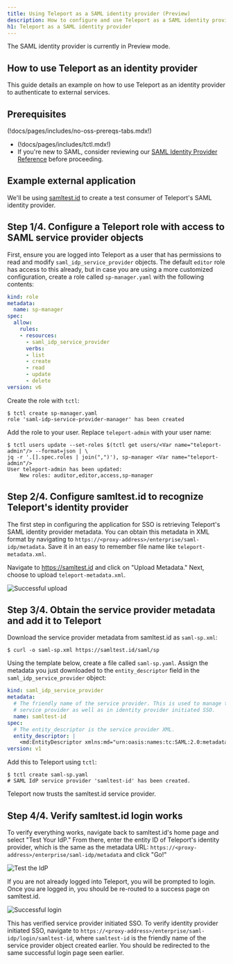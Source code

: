 ```yaml
---
title: Using Teleport as a SAML identity provider (Preview)
description: How to configure and use Teleport as a SAML identity provider.
h1: Teleport as a SAML identity provider
---
```


<Admonition type="warning" title="Preview">
  The SAML identity provider is currently in Preview mode.
</Admonition>

## How to use Teleport as an identity provider

This guide details an example on how to use Teleport as an identity provider to
authenticate to external services.

## Prerequisites

(!docs/pages/includes/no-oss-prereqs-tabs.mdx!)

- (!docs/pages/includes/tctl.mdx!)
- If you're new to SAML, consider reviewing our [SAML Identity Provider
Reference](./saml-reference.mdx) before proceeding.

## Example external application

We'll be using [samltest.id](https://samltest.id/) to create a test consumer of
Teleport's SAML identity provider.

## Step 1/4. Configure a Teleport role with access to SAML service provider objects

First, ensure you are logged into Teleport as a user that has permissions
to read and modify `saml_idp_service_provider` objects. The default `editor` role
has access to this already, but in case you are using a more customized configuration,
create a role called `sp-manager.yaml` with the following contents:

```yaml
kind: role
metadata:
  name: sp-manager
spec:
  allow:
    rules:
    - resources:
      - saml_idp_service_provider
      verbs:
      - list
      - create
      - read
      - update
      - delete
version: v6
```

Create the role with `tctl`:

```code
$ tctl create sp-manager.yaml 
role 'saml-idp-service-provider-manager' has been created
```

Add the role to your user. Replace `teleport-admin` with your user name:

```code
$ tctl users update --set-roles $(tctl get users/<Var name="teleport-admin"/> --format=json | \
jq -r '.[].spec.roles | join(",")'), sp-manager <Var name="teleport-admin"/>
User teleport-admin has been updated:
	New roles: auditor,editor,access,sp-manager
```

## Step 2/4. Configure samltest.id to recognize Teleport's identity provider

The first step in configuring the application for SSO is retrieving Teleport's
SAML identity provider metadata. You can obtain this metadata in XML format by
navigating to `https://<proxy-address>/enterprise/saml-idp/metadata`. Save
it in an easy to remember file name like `teleport-metadata.xml`.

Navigate to https://samltest.id and click on "Upload Metadata." Next, choose to upload
`teleport-metadata.xml`.

![Successful upload](../../../img/access-controls/saml-idp/samltestid-0-successful-upload.png)

## Step 3/4. Obtain the service provider metadata and add it to Teleport

Download the service provider metadata from samltest.id as `saml-sp.xml`:

```code
$ curl -o saml-sp.xml https://samltest.id/saml/sp
```

Using the template below, create a file called `saml-sp.yaml`. Assign the
metadata you just downloaded to the `entity_descriptor` field in the
`saml_idp_service_provider` object:

```yaml
kind: saml_idp_service_provider
metadata:
  # The friendly name of the service provider. This is used to manage the
  # service provider as well as in identity provider initiated SSO.
  name: samltest-id
spec:
  # The entity_descriptor is the service provider XML.
  entity_descriptor: |
    <md:EntityDescriptor xmlns:md="urn:oasis:names:tc:SAML:2.0:metadata"...
version: v1
```

Add this to Teleport using `tctl`:

```code
$ tctl create saml-sp.yaml
# SAML IdP service provider 'samltest-id' has been created.
```

Teleport now trusts the samltest.id service provider.

## Step 4/4. Verify samltest.id login works

To verify everything works, navigate back to samltest.id's home page and select
"Test Your IdP." From there, enter the entity ID of Teleport's identity provider,
which is the same as the metadata URL: `https://<proxy-address>/enterprise/saml-idp/metadata`
and click "Go!"

![Test the IdP](../../../img/access-controls/saml-idp/samltestid-1-test-idp.png)

If you are not already logged into Teleport, you will be prompted to login. Once you
are logged in, you should be re-routed to a success page on samltest.id.

![Successful login](../../../img/access-controls/saml-idp/samltestid-2-successful-login.png)

This has verified service provider initiated SSO. To verify identity provider initiated
SSO, navigate to `https://<proxy-address>/enterprise/saml-idp/login/samltest-id`,
where `samltest-id` is the friendly name of the service provider object created earlier.
You should be redirected to the same successful login page seen earlier.
